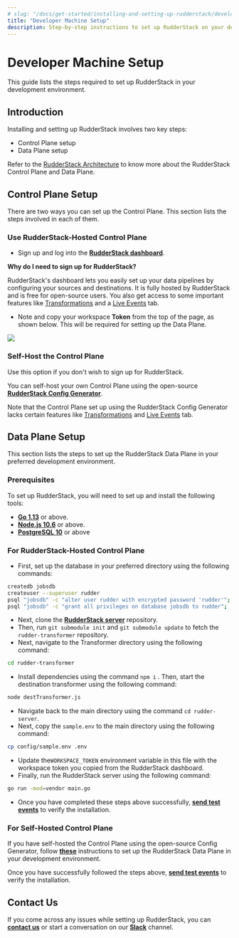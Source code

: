 ```yaml
---
# slug: "/docs/get-started/installing-and-setting-up-rudderstack/developer-machine-setup"
title: "Developer Machine Setup"
description: Step-by-step instructions to set up RudderStack on your developer machine.
---
```


# Developer Machine Setup

This guide lists the steps required to set up RudderStack in your development environment.

## Introduction

Installing and setting up RudderStack involves two key steps:

- Control Plane setup
- Data Plane setup

<div class="infoBlock">

Refer to the <a href="https://rudderstack.com/docs/get-started/rudderstack-architecture">RudderStack Architecture</a> to know more about the RudderStack Control Plane and Data Plane.

</div>

## Control Plane Setup

There are two ways you can set up the Control Plane. This section lists the steps involved in each of them.

### **Use RudderStack-Hosted Control Plane**

- Sign up and log into the [**RudderStack dashboard**](https://app.rudderlabs.com/signup).

<div class="infoBlock">

**Why do I need to sign up for RudderStack?**

RudderStack's dashboard lets you easily set up your data pipelines by configuring your sources and destinations. It is fully hosted by RudderStack and is free for open-source users. You also get access to some important features like <a href="https://rudderstack.com/docs/transformations/">Transformations</a> and a <a href="https://rudderstack.com/docs/user-guides/how-to-guides/live-destination-event-debugger/">Live Events</a> tab.

</div>

- Note and copy your workspace **Token** from the top of the page, as shown below. This will be required for setting up the Data Plane.

<img src="../../../../images/assets/screen-shot-2021-07-01-at-5.36.15-pm332333331.png" />

### Self-Host the Control Plane

<div class="warning">
Use this option if you don't wish to sign up for RudderStack.

</div>

You can self-host your own Control Plane using the open-source [**RudderStack Config Generator**](https://rudderstack.com/docs/user-guides/how-to-guides/rudderstack-control-plane-lite/).

<div class="dangerBlock">

Note that the Control Plane set up using the RudderStack Config Generator lacks certain features like <a href="https://rudderstack.com/docs/transformations/">Transformations</a> and <a href="https://rudderstack.com/docs/user-guides/how-to-guides/live-destination-event-debugger/">Live Events</a> tab.

</div>

## Data Plane Setup

This section lists the steps to set up the RudderStack Data Plane in your preferred development environment.

### Prerequisites

To set up RudderStack, you will need to set up and install the following tools:

- [**Go 1.13**](https://golang.org/dl/) or above.
- [**Node.js 10.6**](https://nodejs.org/en/download/) or above.
- [**PostgreSQL 10**](https://www.postgresql.org/download/) or above

### For **RudderStack-Hosted Control Plane**

- First, set up the database in your preferred directory using the following commands:

```bash
createdb jobsdb
createuser --superuser rudder
psql "jobsdb" -c "alter user rudder with encrypted password 'rudder'";
psql "jobsdb" -c "grant all privileges on database jobsdb to rudder";
```

- Next, clone the [**RudderStack server**](https://github.com/rudderlabs/rudder-server) repository.
- Then, run `git submodule init` and `git submodule update` to fetch the `rudder-transformer` repository.
- Next, navigate to the Transformer directory using the following command:

```bash
cd rudder-transformer
```

- Install dependencies using the command `npm i` . Then, start the destination transformer using the following command:

```bash
node destTransformer.js
```

- Navigate back to the main directory using the command `cd rudder-server`.
- Next, copy the `sample.env` to the main directory using the following command:

```bash
cp config/sample.env .env
```

- Update the`WORKSPACE_TOKEN` environment variable in this file with the workspace token you copied from the RudderStack dashboard.
- Finally, run the RudderStack server using the following command:

```bash
go run -mod=vendor main.go
```

- Once you have completed these steps above successfully, [**send test events**](https://rudderstack.com/docs/get-started/installing-and-setting-up-rudderstack/sending-test-events/) to verify the installation.

### For **Self-Hosted Control Plane**

If you have self-hosted the Control Plane using the open-source Config Generator, follow [**these**](https://rudderstack.com/docs/get-started/control-plane-lite#developer-machine-setup) instructions to set up the RudderStack Data Plane in your development environment.

Once you have successfully followed the steps above, [**send test events**](https://rudderstack.com/docs/get-started/installing-and-setting-up-rudderstack/sending-test-events/) to verify the installation.

## Contact Us

If you come across any issues while setting up RudderStack, you can [**contact us**](mailto:%20docs@rudderstack.com) or start a conversation on our [**Slack**](https://rudderstack.com/join-rudderstack-slack-community) channel.
